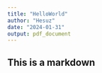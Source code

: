 ```yaml
---
title: "HelloWorld"
author: "Hesuz"
date: "2024-01-31"
output: pdf_document
---
```

## This is a markdown